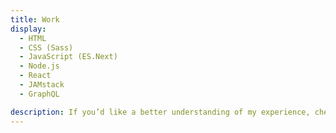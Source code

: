 ```yaml
---
title: Work
display:
  - HTML
  - CSS (Sass)
  - JavaScript (ES.Next)
  - Node.js
  - React
  - JAMstack
  - GraphQL

description: If you’d like a better understanding of my experience, check out a selection of my work both here and on GitHub.
---
```




<Features title="Work">
<Feature
  description="Open source React pattern and asset library for IBM Security"
  href="https://github.com/carbon-design-system/ibm-security"
  src={carbonForIBMSecurity}
  title="Carbon for IBM Security"
/>

<Feature
  description="GatsbyJS website for essential guidelines when working within or on behalf of IBM Security"
  href="https://www.ibm.com/brand/systems/security"
  src={ibmSecurityExperienceGuide}
  title="IBM Security Experience Guide"
/>

<Feature
  description="OFFSET Dublin 2018 natural language understanding project"
  href="http://www.100archive.com/project/conversation"
  src={watsonConversationPoster}
  title="Watson Conversation Poster"
/>

<Feature
  description="Interactive research study examining animation principles against scores for perceived loading times and overall satisfaction"
  href="https://github.com/simonfinney/research-project"
  src={perceivedLoadingTimeOfAnimation}
  title="Perceived loading time of animation"
/>

<Feature
  description="SXSW 2017 data privacy augmented reality project"
  href="https://newsroom.ibm.com/2017-03-10-IBM-SXSW-Experience-How-IBM-is-Making-with-Watson-at-the-IBM-Makers-Garage-at-SXSW-March-10-14"
  src={seeHowMuchYoureExposing}
  title="See How Much You’re Exposing"
/>

<Feature
  description="Hybrid application for discovering and experiencing the best of Irish design"
  href="http://www.irishdesign2015.ie/news/single/design-island-new-app-to-help-visitors-experience-the-best-of-irish-design/press"
  src={id2015DesignIsland}
  title="ID2015 — Design Island"
/>
</Features>
